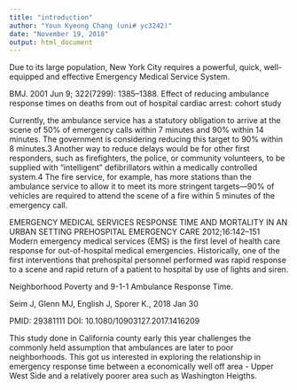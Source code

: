 ```yaml
---
title: "introduction"
author: "Youn Kyeong Chang (uni# yc3242)"
date: "November 19, 2018"
output: html_document
---
```


Due to its large population, New York City requires a powerful, quick, well-equipped and effective Emergency Medical Service System.

BMJ. 2001 Jun 9; 322(7299): 1385–1388.
Effect of reducing ambulance response times on deaths from out of hospital cardiac arrest: cohort study

Currently, the ambulance service has a statutory obligation to arrive at the scene of 50% of emergency calls within 7 minutes and 90% within 14 minutes. The government is considering reducing this target to 90% within 8 minutes.3 Another way to reduce delays would be for other first responders, such as firefighters, the police, or community volunteers, to be supplied with “intelligent” defibrillators within a medically controlled system.4 The fire service, for example, has more stations than the ambulance service to allow it to meet its more stringent targets—90% of vehicles are required to attend the scene of a fire within 5 minutes of the emergency call.

EMERGENCY MEDICAL SERVICES RESPONSE TIME AND MORTALITY IN AN URBAN SETTING
PREHOSPITAL EMERGENCY CARE 2012;16:142–151
Modern emergency medical services (EMS) is the
first level of health care response for out-of-hospital
medical emergencies. Historically, one of the first
interventions that prehospital personnel performed
was rapid response to a scene and rapid return of
a patient to hospital by use of lights and siren.


Neighborhood Poverty and 9-1-1 Ambulance Response Time.

Seim J, Glenn MJ, English J, Sporer K., 2018 Jan 30

PMID: 29381111 DOI: 10.1080/10903127.2017.1416209

This study done in California county early this year challenges the commonly held assumption that ambulances are later to poor neighborhoods. This got us interested in exploring the relationship in emergency response time between a economically well off area - Upper West Side and a relatively poorer area such as Washington Heigths. 
